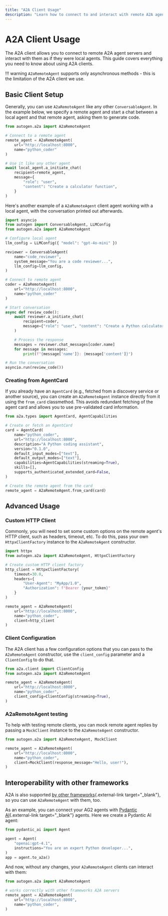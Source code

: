 ```yaml
---
title: "A2A Client Usage"
description: "Learn how to connect to and interact with remote A2A agents from your local applications."
---
```


# A2A Client Usage

The A2A client allows you to connect to remote A2A agent servers and interact with them as if they were local agents. This guide covers everything you need to know about using A2A clients.

!!! warning
    `A2aRemoteAgent` supports only asynchronous methods - this is the limitation of the A2A client we use.

## Basic Client Setup

Generally, you can use `A2aRemoteAgent` like any other `ConversableAgent`. In the example below, we specify a remote agent and start a chat between a local agent and that remote agent, asking them to generate code.

```python linenums="1"
from autogen.a2a import A2aRemoteAgent

# Connect to a remote agent
remote_agent = A2aRemoteAgent(
    url="http://localhost:8000",
    name="python_coder"
)

# Use it like any other agent
await local_agent.a_initiate_chat(
    recipient=remote_agent,
    message={
        "role": "user",
        "content": "Create a calculator function",
    }
)
```

Here's another example of a `A2aRemoteAgent` client agent working with a local agent, with the conversation printed out afterwards.

```python linenums="1"
import asyncio
from autogen import ConversableAgent, LLMConfig
from autogen.a2a import A2aRemoteAgent

# Configure local agent
llm_config = LLMConfig({ "model": "gpt-4o-mini" })

reviewer = ConversableAgent(
    name="code_reviewer",
    system_message="You are a code reviewer...",
    llm_config=llm_config,
)

# Connect to remote agent
coder = A2aRemoteAgent(
    url="http://localhost:8000",
    name="python_coder"
)

# Start conversation
async def review_code():
    await reviewer.a_initiate_chat(
        recipient=coder,
        message={"role": "user", "content": "Create a Python calculator"}
    )

    # Process the response
    messages = reviewer.chat_messages[coder.name]
    for message in messages:
        print(f"{message['name']}: {message['content']}")

# Run the conversation
asyncio.run(review_code())
```

### Creating from AgentCard

If you already have an `AgentCard` (e.g., fetched from a discovery service or another source), you can create an `A2aRemoteAgent` instance directly from it using the `from_card` classmethod. This avoids redundant fetching of the agent card and allows you to use pre-validated card information.

```python linenums="1"
from a2a.types import AgentCard, AgentCapabilities

# Create or fetch an AgentCard
card = AgentCard(
    name="python_coder",
    url="http://localhost:8000",
    description="A Python coding assistant",
    version="0.1.0",
    default_input_modes=["text"],
    default_output_modes=["text"],
    capabilities=AgentCapabilities(streaming=True),
    skills=[],
    supports_authenticated_extended_card=False,
)

# Create the remote agent from the card
remote_agent = A2aRemoteAgent.from_card(card)
```

## Advanced Usage

### Custom HTTP Client

Commonly, you will need to set some custom options on the remote agent's HTTP client, such as headers, timeout, etc. To do this, pass your own `HttpxClientFactory` instance to the `A2aRemoteAgent` constructor.

```python linenums="1"
import httpx
from autogen.a2a import A2aRemoteAgent, HttpxClientFactory

# Create custom HTTP client factory
http_client = HttpxClientFactory(
    timeout=30.0,
    headers={
        "User-Agent": "MyApp/1.0",
        "Authorization": f"Bearer {your_token}"
    }
)

remote_agent = A2aRemoteAgent(
    url="http://localhost:8000",
    name="python_coder",
    client=http_client
)
```

### Client Configuration

The A2A client has a few configuration options that you can pass to the `A2aRemoteAgent` constructor, use the `client_config` parameter and a `ClientConfig` to do that.

```python linenums="1"
from a2a.client import ClientConfig
from autogen.a2a import A2aRemoteAgent

remote_agent = A2aRemoteAgent(
    url="http://localhost:8000",
    name="python_coder",
    client_config=ClientConfig(streaming=True),
)
```

### A2aRemoteAgent testing

To help with testing remote clients, you can mock remote agent replies by passing a `MockClient` instance to the `A2aRemoteAgent` constructor.

```python linenums="1"
from autogen.a2a import A2aRemoteAgent, MockClient

remote_agent = A2aRemoteAgent(
    url="http://localhost:8000",
    name="python_coder",
    client=MockClient(response_message="Hello, user!"),
)
```

## Interoperability with other frameworks

A2A is also supported [by other frameworks](https://a2a-protocol.org/latest/community/#a2a-integrations){.external-link target="_blank"}, so you can use `A2aRemoteAgent` with them, too.

As an example, you can connect your AG2 agents with [Pydantic AI](https://ai.pydantic.dev/a2a/){.external-link target="_blank"} agents. Here we create a Pydantic AI agent:

```python title="server.py" linenums="1"
from pydantic_ai import Agent

agent = Agent(
    "openai:gpt-4.1",
    instructions="You are an expert Python developer...",
)
app = agent.to_a2a()
```

And now, without any changes, your `A2aRemoteAgent` clients can interact with them:

```python title="client.py" linenums="1"
from autogen.a2a import A2aRemoteAgent

# works correctly with other frameworks A2A servers
remote_agent = A2aRemoteAgent(
    url="http://localhost:8000",
    name="python_coder",
)
```

